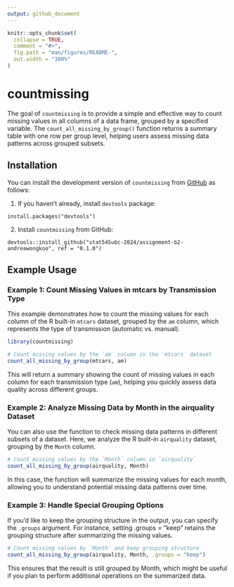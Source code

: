 ```yaml
---
output: github_document
---
```


<!-- README.md is generated from README.Rmd. Please edit that file -->

```r
knitr::opts_chunk$set(
  collapse = TRUE,
  comment = "#>",
  fig.path = "man/figures/README-",
  out.width = "100%"
)
```

# countmissing

<!-- badges: start -->

<!-- badges: end -->

The goal of `countmissing` is to provide a simple and effective way to count missing values in all columns of a data frame, grouped by a specified variable. The `count_all_missing_by_group()` function returns a summary table with one row per group level, helping users assess missing data patterns across grouped subsets.

## Installation

You can install the development version of `countmissing` from [GitHub](https://github.com/) as follows:

1. If you haven't already, install `devtools` package: 

`
install.packages("devtools")
`

2. Install `countmissing` from GitHub:

`
devtools::install_github("stat545ubc-2024/assignment-b2-andreawongkoo", ref = "0.1.0")
`


## Example Usage

### Example 1: Count Missing Values in mtcars by Transmission Type
This example demonstrates how to count the missing values for each column of the R built-in `mtcars` dataset, grouped by the `am` column, which represents the type of transmission (automatic vs. manual).

``` r
library(countmissing)

# Count missing values by the `am` column in the `mtcars` dataset
count_all_missing_by_group(mtcars, am)
```

This will return a summary showing the count of missing values in each column for each transmission type (`am`), helping you quickly assess data quality across different groups.

### Example 2: Analyze Missing Data by Month in the airquality Dataset
You can also use the function to check missing data patterns in different subsets of a dataset. Here, we analyze the R built-in `airquality` dataset, grouping by the `Month` column.

``` r
# Count missing values by the `Month` column in `airquality`
count_all_missing_by_group(airquality, Month)
```

In this case, the function will summarize the missing values for each month, allowing you to understand potential missing data patterns over time.

### Example 3: Handle Special Grouping Options
If you'd like to keep the grouping structure in the output, you can specify the `.groups` argument. For instance, setting .groups = "keep" retains the grouping structure after summarizing the missing values.

``` r
# Count missing values by `Month` and keep grouping structure
count_all_missing_by_group(airquality, Month, .groups = "keep")
```

This ensures that the result is still grouped by Month, which might be useful if you plan to perform additional operations on the summarized data.

